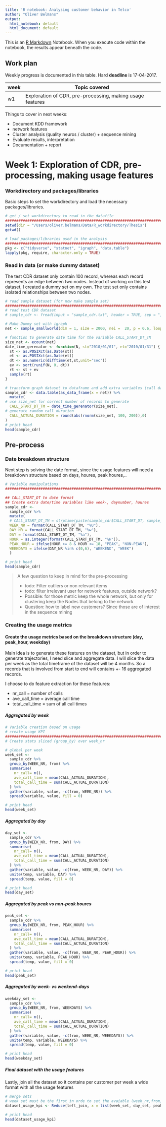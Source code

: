 ```yaml
---
title: 'R notebook: Analysing customer behavior in Telco'
author: "Oliver Belmans"
output:
  html_notebook: default
  html_document: default
---
```


This is an [R Markdown](http://rmarkdown.rstudio.com) Notebook. When you execute code within the notebook, the results appear beneath the code. 

## Work plan

Weekly progress is documented in this table. Hard **deadline** is 17-04-2017.

| week | Topic covered |
|------|---------------|
| w1   | Exploration of CDR, pre-processing, making usage features |

Things to cover in next weeks:

* Document KDD framework
* network features
* Cluster analysis (quality neuros / cluster) + sequence mining
* Evaluate results,  interpretation
* Documentation + report


# Week 1: Exploration of CDR, pre-processing, making usage features

### Workdirectory and packages/libraries

Basic steps to set the workdirectory and load the necessary packages/libraries.

```r
# get / set workdirectory to read in the datafile
################################################################################################################
setwd(dir = "/Users/oliver.belmans/Data/R_workdirectory/Thesis")
getwd()

# load packages/libraries used in the analysis
################################################################################################################
pkg <- c("tidyverse", "statnet", "igraph", "data.table")
lapply(pkg, require, character.only = TRUE)
```

### Read in data (or make dummy dataset)

The test CDR dataset only contain 100 record, whereas each record represents an edge between two nodes. 
Instead of working on this test dataset, I created a dummy set on my own. The test set only contains isolated relationships between two nodes.

```r

# read sample dataset (for now make sample set)
################################################################################################################
# read test CDR dataset
# sample_cdr <- fread(input = "sample_cdr.txt", header = TRUE, sep = ",", stringsAsFactors = FALSE)

# Make Dummy set with igraph
net <- sample_smallworld(dim = 1, size = 2000, nei =  20, p = 0.6, loops = FALSE, multiple = TRUE)

# function to generate date time for the variable CALL_START_DT_TM
size_net <- ecount(net)
date_time_gerenator <- function(N, st="2010/01/01", et="2010/01/31") {
  st <- as.POSIXct(as.Date(st))
  et <- as.POSIXct(as.Date(et))
  dt <- as.numeric(difftime(et,st,unit="sec"))
  ev <- sort(runif(N, 0, dt))
  rt <- st + ev
  sample(rt)
}

# transform graph dataset to dataframe and add extra variables (call date time, call duration)
sample_cdr <- data.table(as_data_frame(x = net)) %>%
  mutate(
# use size_net for correct number of records to generate
  CALL_START_DT_TM = date_time_gerenator(size_net),
# generate random call duration 
  CALL_ACTUAL_DURATION = round(abs(rnorm(size_net, 100, 200)),0)
)
# print head
head(sample_cdr)
```

## Pre-process
### Date breakdown structure

Next step is solving the date format, since the usage features will need a breakdown structure based on days, houres, peak houres,..

```r
# Variable manipulations
################################################################################################################

## CALL_START_DT to date format
## Create extra date/time variables like week-, daynumber, houres
sample_cdr <-
  sample_cdr %>%
  mutate(
  # CALL_START_DT_TM = strptime(paste(sample_cdr$CALL_START_DT, sample_cdr$CALL_START_TM),"%d%b%Y %H:%M:%S")
  WEEK_NR = format(CALL_START_DT_TM, "%U"),
  DAY_NR = format(CALL_START_DT_TM, "%w"),
  DAY = format(CALL_START_DT_TM, "%a"),
  HOUR = as.integer(format(CALL_START_DT_TM, "%H")),
  PEAK_HOUR = ifelse(HOUR >= 8 & HOUR <= 18, "PEAK", "NON-PEAK"),
  WEEKDAYS = ifelse(DAY_NR %in% c(0,6), "WEEKEND", "WEEK")
  )

# print head
head(sample_cdr)
```

> A few question to keep in mind for the pre-processing
> 
* todo: Filter outliers or non relevant items
* todo: filter irrelevant user for network features, outside network? 
  * Possible: for those metric keep the whole network, but only for clustering keep the Nodes that belong to the network
* Question: how to label new customers? Since those are of interest in the sequence mining


### Creating the usage metrics

#### Create the usage metrics based on the breakdown structure (day, peak_hour, weekday)

Main idea is to generate these features on the dataset, but in order to generate trajectories, I need slice and aggregate data. 
I will slice the data per week as the total timeframe of the dataset will be 4 months. So a records that is involved from start to end will contains +- 16 aggregated records.

I choose to do feature extraction for these features:

* nr_call = number of calls
* ave_call_time = average call time
* total_call_time = sum of all call times

##### Aggregated by week

```r
# Variable creation based on usage
# create usage KPI 
################################################################################################################
# Create stats sliced (group_by) over week_nr

# global per week
week_set <- 
  sample_cdr %>%
  group_by(WEEK_NR, from) %>%
  summarise(
    nr_call= n(),
    ave_call_time = mean(CALL_ACTUAL_DURATION),
    total_call_time = sum(CALL_ACTUAL_DURATION)
  ) %>%
  gather(variable, value, -c(from, WEEK_NR)) %>%
  spread(variable, value, fill = 0)

# print head
head(week_set)

```

##### Aggregated by day

```r

day_set <- 
  sample_cdr %>%
  group_by(WEEK_NR, from, DAY) %>%
  summarise(
    nr_call= n(),
    ave_call_time = mean(CALL_ACTUAL_DURATION),
    total_call_time = sum(CALL_ACTUAL_DURATION)
  ) %>%
  gather(variable, value, -c(from, WEEK_NR, DAY)) %>%
  unite(temp, variable, DAY) %>%
  spread(temp, value, fill = 0)

# print head
head(day_set)
```

##### Aggregated by peak vs non-peak houres

```r
peak_set <-
  sample_cdr %>%
  group_by(WEEK_NR, from, PEAK_HOUR) %>%
  summarise(
    nr_call= n(),
    ave_call_time = mean(CALL_ACTUAL_DURATION),
    total_call_time = sum(CALL_ACTUAL_DURATION)
  ) %>%
  gather(variable, value, -c(from, WEEK_NR, PEAK_HOUR)) %>%
  unite(temp, variable, PEAK_HOUR) %>%
  spread(temp, value, fill = 0)

# print head
head(peak_set)
```

##### Aggregated by week- vs weekend-days

```r
weekday_set <- 
  sample_cdr %>%
  group_by(WEEK_NR, from, WEEKDAYS) %>%
  summarise(
    nr_call= n(),
    ave_call_time = mean(CALL_ACTUAL_DURATION),
    total_call_time = sum(CALL_ACTUAL_DURATION)
  ) %>%
  gather(variable, value, -c(from, WEEK_NR, WEEKDAYS)) %>%
  unite(temp, variable, WEEKDAYS) %>%
  spread(temp, value, fill = 0)

# print head
head(weekday_set)
```

##### Final dataset with the usage features

Lastly, join all the dataset so it contains per customer per week a wide format with all the usage features

```r

# merge sets
# week set must be the first in orde to set the avaiable (week_nr,from) as merge keys
dataset_usage_kpi <- Reduce(left_join, x = list(week_set, day_set, peak_set, weekday_set))

# print head
head(dataset_usage_kpi)
```



